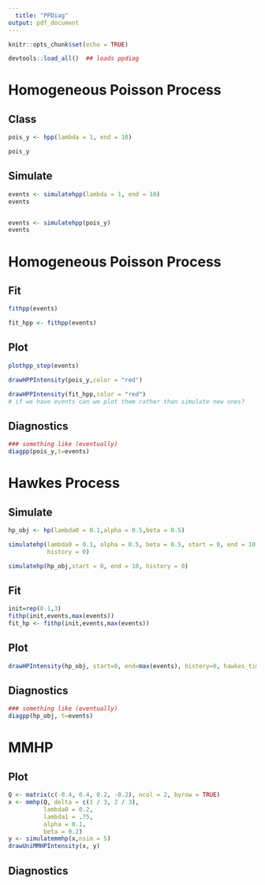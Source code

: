 ```yaml
---
  title: "PPDiag"
output: pdf_document
---
```

  
```r
knitr::opts_chunk$set(echo = TRUE)
```



```r
devtools::load_all()  ## loads ppdiag
```

# Homogeneous Poisson Process

## Class

```r
pois_y <- hpp(lambda = 1, end = 10)

pois_y
```


## Simulate

```r
events <- simulatehpp(lambda = 1, end = 10)
events


events <- simulatehpp(pois_y)
events
```

# Homogeneous Poisson Process

## Fit


```r

fithpp(events)

fit_hpp <- fithpp(events)

```






## Plot


```r
plothpp_step(events)
```


```r
drawHPPIntensity(pois_y,color = "red")

drawHPPIntensity(fit_hpp,color = "red")
# if we have events can we plot them rather than simulate new ones?

```






## Diagnostics
```r
### something like (eventually)
diagpp(pois_y,t=events)
```

# Hawkes Process


## Simulate

```r

hp_obj <- hp(lambda0 = 0.1,alpha = 0.5,beta = 0.5)

simulatehp(lambda0 = 0.1, alpha = 0.5, beta = 0.5, start = 0, end = 10,
           history = 0)

simulatehp(hp_obj,start = 0, end = 10, history = 0)

```


## Fit
```r
init=rep(0.1,3)
fithp(init,events,max(events))
fit_hp <- fithp(init,events,max(events))
```

## Plot
```r
drawHPIntensity(hp_obj, start=0, end=max(events), history=0, hawkes_time=events)
```

## Diagnostics


```r
### something like (eventually)
diagpp(hp_obj, t=events)
```


# MMHP

## Plot

```r
Q <- matrix(c(-0.4, 0.4, 0.2, -0.2), ncol = 2, byrow = TRUE)
x <- mmhp(Q, delta = c(1 / 3, 2 / 3), 
          lambda0 = 0.2,
          lambda1 = .75,
          alpha = 0.1,
          beta = 0.2)
y <- simulatemmhp(x,nsim = 5)
drawUniMMHPIntensity(x, y)
```


## Diagnostics
